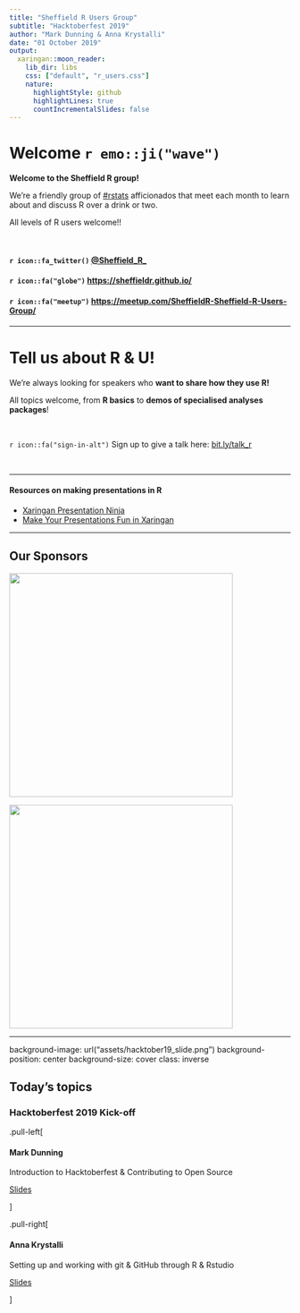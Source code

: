 ```yaml
---
title: "Sheffield R Users Group"
subtitle: "Hacktoberfest 2019"
author: "Mark Dunning & Anna Krystalli"
date: "01 October 2019"
output:
  xaringan::moon_reader:
    lib_dir: libs
    css: ["default", "r_users.css"]
    nature:
      highlightStyle: github
      highlightLines: true
      countIncrementalSlides: false
---
```

# Welcome `r emo::ji("wave")`

**Welcome to the Sheffield R group!**

We’re a friendly group of [#rstats](https://twitter.com/search?q=%23rstats&src=tyah) afficionados that meet each month to learn about and discuss R over a drink or two. 


All levels of R users welcome!!

<br>

#### `r icon::fa_twitter()` [@Sheffield_R_](https://twitter.com/Sheffield_R_)

#### `r icon::fa("globe")` <https://sheffieldr.github.io/>

#### `r icon::fa("meetup")` <https://meetup.com/SheffieldR-Sheffield-R-Users-Group/>

---

# Tell us about R & U!

We're always looking for speakers who **want to share how they use R!**

All topics welcome, from **R basics** to **demos of specialised analyses packages**! 

<br>

`r icon::fa("sign-in-alt")` Sign up to give a talk here:  [bit.ly/talk_r](http://bit.ly/talk_r)

<br>

***

#### Resources on making presentations in R

- [Xaringan Presentation Ninja](https://slides.yihui.name/xaringan/#1)
- [Make Your Presentations Fun in Xaringan](http://svmiller.com/blog/2018/02/r-markdown-xaringan-theme/)



---

## Our Sponsors

<img src= "rse-sheffield-logo.png" width="400px">

<img src= "https://www.r-consortium.org/wp-content/uploads/sites/13/2016/09/RConsortium_Horizontal_Pantone.png" width="400px">

---
background-image: url("assets/hacktober19_slide.png")
background-position: center
background-size: cover
class: inverse

## Today's topics

### Hacktoberfest 2019 Kick-off

.pull-left[

#### Mark Dunning

Introduction to Hacktoberfest & Contributing to Open Source

[Slides](https://markdunning.github.io/talks/hacktoberfest#1)

]

.pull-right[

#### Anna Krystalli

Setting up and working with git & GitHub through R & Rstudio

[Slides](https://annakrystalli.me/talks/git_github_rstudio.html#1)

]
